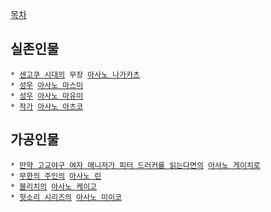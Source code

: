 [[목차]]

== 실존인물 ==
 * [[센고쿠 시대]]의 무장 [[아사노 나가카츠]]
 * [[성우]] [[아사노 마스미]]
 * [[성우]] [[아사노 마유미]]
 * [[작가]] [[아사노 아츠코]]

== 가공인물 ==
 * [[만약 고교야구 여자 매니저가 피터 드러커를 읽는다면]]의 [[아사노 게이치로]]
 * [[무한의 주인]]의 [[아사노 린]]
 * [[블리치]]의 [[아사노 케이고]]
 * [[헛소리 시리즈]]의 [[아사노 미이코]]


